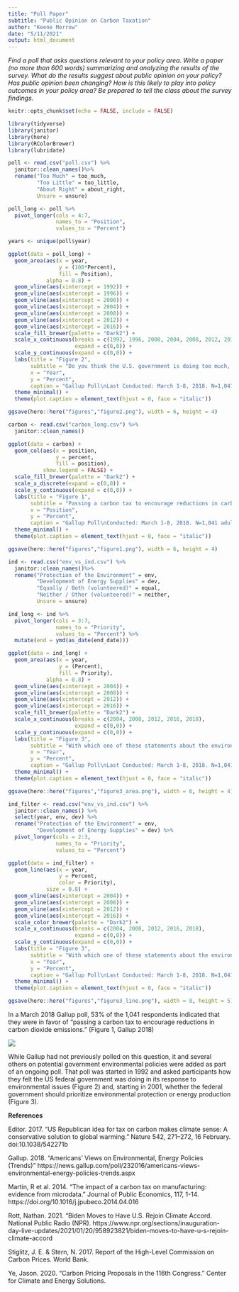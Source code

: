 ```yaml
---
title: "Poll Paper"
subtitle: "Public Opinion on Carbon Taxation"
author: "Keene Morrow"
date: "5/11/2021"
output: html_document
---
```


*Find a poll that asks questions relevant to your policy area. Write a paper (no more than 600 words) summarizing and analyzing the results of the survey. What do the results suggest about public opinion on your policy? Has public opinion been changing? How is this likely to play into policy outcomes in your policy area? Be prepared to tell the class about the survey findings.*

```r
knitr::opts_chunk$set(echo = FALSE, include = FALSE)

library(tidyverse)
library(janitor)
library(here)
library(RColorBrewer)
library(lubridate)
```

```r
poll <- read.csv("poll.csv") %>% 
  janitor::clean_names()%>%
  rename("Too Much" = too_much,
         "Too Little" = too_little,
         "About Right" = about_right,
         Unsure = unsure)

poll_long <- poll %>%
  pivot_longer(cols = 4:7,
               names_to = "Position",
               values_to = "Percent")

years <- unique(poll$year)

ggplot(data = poll_long) +
  geom_area(aes(x = year,
                y = (100*Percent),
                fill = Position),
            alpha = 0.8) +
  geom_vline(aes(xintercept = 1992)) +
  geom_vline(aes(xintercept = 1996)) +
  geom_vline(aes(xintercept = 2000)) +
  geom_vline(aes(xintercept = 2004)) +
  geom_vline(aes(xintercept = 2008)) +
  geom_vline(aes(xintercept = 2012)) +
  geom_vline(aes(xintercept = 2016)) +
  scale_fill_brewer(palette = "Dark2") +
  scale_x_continuous(breaks = c(1992, 1996, 2000, 2004, 2008, 2012, 2016, 2018),
                     expand = c(0,0)) +
  scale_y_continuous(expand = c(0,0)) +
  labs(title = "Figure 2",
       subtitle = "Do you think the U.S. government is doing too much, too little,\nor about the right amount in terms of protecting the environment?",
       x = "Year",
       y = "Percent",
       caption = "Gallup Poll\nLast Conducted: March 1-8, 2018. N=1,041 adults nationwide. Margin of error ± 4\nPoll Years: 1992, 2000, 2003, 2004, 2005, 2006, 2010, 2011, 2012, 2013, 2018\n\nVertical lines indicate presidential election years.\n\nESM 243: Spring 2021\nKeene Morrow") +
  theme_minimal() +
  theme(plot.caption = element_text(hjust = 0, face = "italic"))

ggsave(here::here("figures","figure2.png"), width = 6, height = 4)
```

```r
carbon <- read.csv("carbon_long.csv") %>% 
  janitor::clean_names()

ggplot(data = carbon) +
  geom_col(aes(x = position,
               y = percent,
               fill = position),
           show.legend = FALSE) +
  scale_fill_brewer(palette = "Dark2") +
  scale_x_discrete(expand = c(0,0)) +
  scale_y_continuous(expand = c(0,0)) +
  labs(title = "Figure 1",
       subtitle = "Passing a carbon tax to encourage reductions in carbon dioxide emissions",
       x = "Position",
       y = "Percent",
       caption = "Gallup Poll\nConducted: March 1-8, 2018. N=1,041 adults nationwide. Margin of error ± 4\n\nESM 243: Spring 2021\nKeene Morrow") +
  theme_minimal() +
  theme(plot.caption = element_text(hjust = 0, face = "italic"))

ggsave(here::here("figures","figure1.png"), width = 6, height = 4)
```


```r
ind <- read.csv("env_vs_ind.csv") %>% 
  janitor::clean_names()%>%
  rename("Protection of the Environment" = env,
         "Development of Energy Supplies" = dev,
         "Equally / Both (volunteered)" = equal,
         "Neither / Other (volunteered)" = neither,
         Unsure = unsure)

ind_long <- ind %>%
  pivot_longer(cols = 3:7,
               names_to = "Priority",
               values_to = "Percent") %>%
  mutate(end = ymd(as_date(end_date)))

ggplot(data = ind_long) +
  geom_area(aes(x = year,
                y = (Percent),
                fill = Priority),
            alpha = 0.8) +
  geom_vline(aes(xintercept = 2004)) +
  geom_vline(aes(xintercept = 2008)) +
  geom_vline(aes(xintercept = 2012)) +
  geom_vline(aes(xintercept = 2016)) +
  scale_fill_brewer(palette = "Dark2") +
  scale_x_continuous(breaks = c(2004, 2008, 2012, 2016, 2018),
                     expand = c(0,0)) +
  scale_y_continuous(expand = c(0,0)) +
  labs(title = "Figure 3",
       subtitle = "With which one of these statements about the environment and energy production do you\nmost agree? Protection of the environment should be given priority, even at the risk of limiting\nthe amount of energy supplies -- such as oil, gas and coal -- which the United States produces.\nOR, Development of U.S.n energy supplies -- such as oil, gas and coal -- should be given priority,\neven if the environment suffers to some extent",
       x = "Year",
       y = "Percent",
       caption = "Gallup Poll\nLast Conducted: March 1-8, 2018. N=1,041 adults nationwide. Margin of error ± 4\nPoll Years: 2001, 2002, 2003, 2004, 2005, 2006, 2007, 2008, 2009, 2010, 2011, 2012, 2013, 2018\n\nVertical lines indicate presidential election years.\n\nESM 243: Spring 2021\nKeene Morrow") +
  theme_minimal() +
  theme(plot.caption = element_text(hjust = 0, face = "italic"))

ggsave(here::here("figures","figure3_area.png"), width = 6, height = 4)

ind_filter <- read.csv("env_vs_ind.csv") %>% 
  janitor::clean_names() %>%
  select(year, env, dev) %>% 
  rename("Protection of the Environment" = env,
         "Development of Energy Supplies" = dev) %>%
  pivot_longer(cols = 2:3,
               names_to = "Priority",
               values_to = "Percent")

ggplot(data = ind_filter) +
  geom_line(aes(x = year,
                y = Percent,
                color = Priority),
            size = 0.8) +
  geom_vline(aes(xintercept = 2004)) +
  geom_vline(aes(xintercept = 2008)) +
  geom_vline(aes(xintercept = 2012)) +
  geom_vline(aes(xintercept = 2016)) +
  scale_color_brewer(palette = "Dark2") +
  scale_x_continuous(breaks = c(2004, 2008, 2012, 2016, 2018),
                     expand = c(0,0)) +
  scale_y_continuous(expand = c(0,0)) +
  labs(title = "Figure 3",
       subtitle = "With which one of these statements about the environment and energy production do you\nmost agree? Protection of the environment should be given priority, even at the risk of limiting\nthe amount of energy supplies -- such as oil, gas and coal -- which the United States produces.\nOR, Development of U.S. energy supplies -- such as oil, gas and coal -- should be given priority,\neven if the environment suffers to some extent",
       x = "Year",
       y = "Percent",
       caption = "Gallup Poll\nLast Conducted: March 1-8, 2018. N=1,041 adults nationwide. Margin of error ± 4\nPoll Years: 2001, 2002, 2003, 2004, 2005, 2006, 2007, 2008, 2009, 2010, 2011, 2012, 2013, 2018\n\nVertical lines indicate presidential election years.\n\nESM 243: Spring 2021\nKeene Morrow") +
  theme_minimal() +
  theme(plot.caption = element_text(hjust = 0, face = "italic"))

ggsave(here::here("figures","figure3_line.png"), width = 8, height = 5)
```

In a March 2018 Gallup poll, 53% of the 1,041 respondents indicated that they were in favor of "passing a carbon tax to encourage reductions in carbon dioxide emissions." (Figure 1, Gallup 2018)

![](figures/figure1.png)

While Gallup had not previously polled on this question, it and several others on potential government  environmental policies were added as part of an ongoing poll. That poll was started in 1992 and asked participants how they felt the US federal government was doing in its response to environmental issues (Figure 2) and, starting in 2001, whether the federal government should prioritize environmental protection or energy production (Figure 3).




**References**

Editor. 2017. “US Republican idea for tax on carbon makes climate sense: A conservative solution to global warming.” Nature 542, 271–272, 16 February. doi:10.1038/542271b

Gallup. 2018. "Americans' Views on Environmental, Energy Policies (Trends)" https://news.gallup.com/poll/232016/americans-views-environmental-energy-policies-trends.aspx

Martin, R et al. 2014. “The impact of a carbon tax on manufacturing: evidence from microdata.” Journal of Public Economics, 117, 1-14. https://doi.org/10.1016/j.jpubeco.2014.04.016

Rott, Nathan. 2021. “Biden Moves to Have U.S. Rejoin Climate Accord. National Public Radio (NPR). https://www.npr.org/sections/inauguration-day-live-updates/2021/01/20/958923821/biden-moves-to-have-u-s-rejoin-climate-accord

Stiglitz, J. E. & Stern, N. 2017. Report of the High-Level Commission on Carbon Prices. World Bank.

Ye, Jason. 2020. “Carbon Pricing Proposals in the 116th Congress.” Center for Climate and Energy Solutions.
